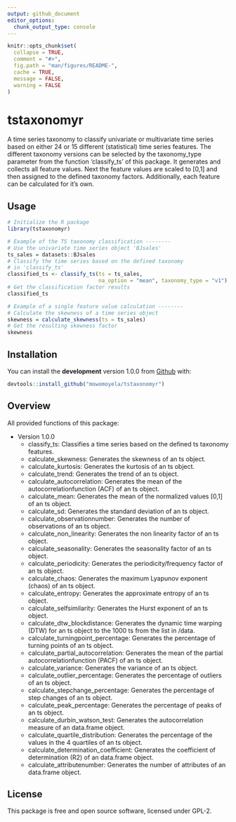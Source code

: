 ```yaml
---
output: github_document
editor_options:
  chunk_output_type: console
---
```


```r
knitr::opts_chunk$set(
  collapse = TRUE,
  comment = "#>",
  fig.path = "man/figures/README-",
  cache = TRUE,
  message = FALSE,
  warning = FALSE
)
```

# tstaxonomyr

A time series taxonomy to classify univariate or multivariate time
series based on either 24 or 15 different (statistical) time series features.
The different taxonomy versions can be selected by the taxonomy_type parameter
from the function 'classify_ts' of this package. It generates and collects all
feature values. Next the feature values are scaled to [0,1] and then assigned
to the defined taxonomy factors. Additionally, each feature can be calculated 
for it's own. 

## Usage

```r
# Initialize the R package
library(tstaxonomyr)

# Example of the TS taxonomy classification --------
# Use the univariate time series object 'BJsales'
ts_sales = datasets::BJsales
# Classify the time series based on the defined taxonomy 
# in 'classify_ts'
classified_ts <- classify_ts(ts = ts_sales,
                             na_option = "mean", taxonomy_type = "v1")
# Get the classification factor results
classified_ts

# Example of a single feature value calculation --------
# Calculate the skewness of a time series object
skewness = calculate_skewness(ts = ts_sales)
# Get the resulting skewness factor
skewness
```

## Installation

You can install the **development** version 1.0.0 from [Github](https://github.com/mowomoyela/tstaxonomyr) with:

```r
devtools::install_github("mowomoyela/tstaxonomyr")
```


## Overview

All provided functions of this package:

* Version 1.0.0
    * classify_ts: Classifies a time series based on the defined ts taxonomy features.
    * calculate_skewness: Generates the skewness of an ts object.
    * calculate_kurtosis: Generates the kurtosis of an ts object.
    * calculate_trend: Generates the trend of an ts object.
    * calculate_autocorrelation: Generates the mean of the autocorrelationfunction (ACF) of an ts object.
    * calculate_mean: Generates the mean of the normalized values [0,1] of an ts object.
    * calculate_sd: Generates the standard deviation of an ts object.
    * calculate_observationnumber: Generates the number of observations of an ts object.
    * calculate_non_linearity: Generates the non linearity factor of an ts object.
    * calculate_seasonality: Generates the seasonality factor of an ts object.
    * calculate_periodicity: Generates the periodicity/frequency factor of an ts object.
    * calculate_chaos: Generates the maximum Lyapunov exponent (chaos) of an ts object.
    * calculate_entropy: Generates the approximate entropy of an ts object.
    * calculate_selfsimilarity: Generates the Hurst exponent of an ts object.
    * calculate_dtw_blockdistance: Generates the dynamic time warping (DTW) for an ts object to the 1000 ts from the list in /data.
    * calculate_turningpoint_percentage: Generates the percentage of turning points of an ts object.
    * calculate_partial_autocorrelation: Generates the mean of the partial autocorrelationfunction (PACF) of an ts object.
    * calculate_variance: Generates the variance of an ts object.
    * calculate_outlier_percentage: Generates the percentage of outliers of an ts object.
    * calculate_stepchange_percentage: Generates the percentage of step changes of an ts object.
    * calculate_peak_percentage: Generates the percentage of peaks of an ts object.
    * calculate_durbin_watson_test: Generates the autocorrelation measure of an data.frame object.
    * calculate_quartile_distribution: Generates the percentage of the values in the 4 quartiles of an ts object.
    * calculate_determination_coefficient: Generates the coefficient of determination (R2) of an data.frame object.
    * calculate_attributenumber: Generates the number of attributes of an data.frame object.

## License

This package is free and open source software, licensed under GPL-2.
